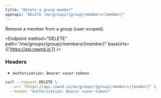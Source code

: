 ```yaml
---
title: "Delete a group member"
openapi: "DELETE /me/groups/{group}/members/{member}"
---
```


Remove a member from a group (user-scoped).

<Endpoint method="DELETE" path="/me/groups/{group}/members/{member}" baseUrls={['https://api.rownd.io']} />

### Headers

- `Authorization: Bearer <user-token>`

```bash title="cURL"
curl --request DELETE \
  --url "https://api.rownd.io/me/groups/{group}/members/{member}" \
  --header "Authorization: Bearer <user-token>"
```

```text title="204 No Content"

```
